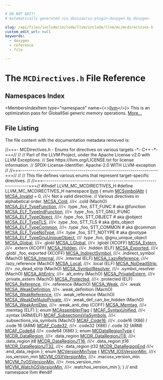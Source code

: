 ```yaml
---

# DO NOT EDIT!
# Automatically generated via docusaurus-plugin-doxygen by Doxygen.

slug: /api/files/include/include/llvm/include/llvm/mc/mcdirectives-h
custom_edit_url: null
keywords:
  - doxygen
  - reference
  - file

---
```





# The `MCDirectives.h` File Reference

<DoxygenPage pluginConfig={pluginConfig}>



## Namespaces Index

<MembersIndex>

<MembersIndexItem
  type="namespace"
  name={<><a href="/docs/api/namespaces/llvm">llvm</a></>}>
This is an optimization pass for GlobalISel generic memory operations. <a href="/docs/api/namespaces/llvm/#details">More...</a>
</MembersIndexItem>

</MembersIndex>


## File Listing

The file content with the documentation metadata removed is:

<ProgramListing>

<Link id="l00001" /><CodeLine lineNumber="1"><span class="doxyHighlightComment">//===- MCDirectives.h - Enums for directives on various targets -&#42;- C++ -&#42;-===//</span></CodeLine>
<Link id="l00002" /><CodeLine lineNumber="2"><span class="doxyHighlightComment">//</span></CodeLine>
<Link id="l00003" /><CodeLine lineNumber="3"><span class="doxyHighlightComment">// Part of the LLVM Project, under the Apache License v2.0 with LLVM Exceptions.</span></CodeLine>
<Link id="l00004" /><CodeLine lineNumber="4"><span class="doxyHighlightComment">// See https://llvm.org/LICENSE.txt for license information.</span></CodeLine>
<Link id="l00005" /><CodeLine lineNumber="5"><span class="doxyHighlightComment">// SPDX-License-Identifier: Apache-2.0 WITH LLVM-exception</span></CodeLine>
<Link id="l00006" /><CodeLine lineNumber="6"><span class="doxyHighlightComment">//</span></CodeLine>
<Link id="l00007" /><CodeLine lineNumber="7"><span class="doxyHighlightComment">//===----------------------------------------------------------------------===//</span></CodeLine>
<Link id="l00008" /><CodeLine lineNumber="8"><span class="doxyHighlightComment">//</span></CodeLine>
<Link id="l00009" /><CodeLine lineNumber="9"><span class="doxyHighlightComment">// This file defines various enums that represent target-specific directives.</span></CodeLine>
<Link id="l00010" /><CodeLine lineNumber="10"><span class="doxyHighlightComment">//</span></CodeLine>
<Link id="l00011" /><CodeLine lineNumber="11"><span class="doxyHighlightComment">//===----------------------------------------------------------------------===//</span></CodeLine>
<Link id="l00012" /><CodeLine lineNumber="12"></CodeLine>
<Link id="l00013" /><CodeLine lineNumber="13"><span class="doxyHighlightPreprocessor">#ifndef LLVM&#95;MC&#95;MCDIRECTIVES&#95;H</span></CodeLine>
<Link id="l00014" /><CodeLine lineNumber="14"><span class="doxyHighlightPreprocessor">#define LLVM&#95;MC&#95;MCDIRECTIVES&#95;H</span></CodeLine>
<Link id="l00015" /><CodeLine lineNumber="15"></CodeLine>
<Link id="l00016" /><CodeLine lineNumber="16"><span class="doxyHighlightKeyword">namespace </span><span class="doxyHighlight"><a href="/docs/api/namespaces/llvm">llvm</a> &#123;</span></CodeLine>
<Link id="l00017" /><CodeLine lineNumber="17"></CodeLine>
<Link id="l00018" /><CodeLine lineNumber="18" lineLink="/docs/api/namespaces/llvm/#af74c787f7a33e251485729416d260243"><span class="doxyHighlightKeyword">enum</span><span class="doxyHighlight"> <a href="/docs/api/namespaces/llvm/#af74c787f7a33e251485729416d260243">MCSymbolAttr</a> &#123;</span></CodeLine>
<Link id="l00019" /><CodeLine lineNumber="19" lineLink="/docs/api/namespaces/llvm/#af74c787f7a33e251485729416d260243af3367f8319e21bf0779da14146221c55"><span class="doxyHighlight">  <a href="/docs/api/namespaces/llvm/#af74c787f7a33e251485729416d260243af3367f8319e21bf0779da14146221c55">MCSA&#95;Invalid</a> = 0, </span><span class="doxyHighlightComment">///&lt; Not a valid directive.</span></CodeLine>
<Link id="l00020" /><CodeLine lineNumber="20"></CodeLine>
<Link id="l00021" /><CodeLine lineNumber="21"><span class="doxyHighlight">  </span><span class="doxyHighlightComment">// Various directives in alphabetical order.</span></CodeLine>
<Link id="l00022" /><CodeLine lineNumber="22" lineLink="/docs/api/namespaces/llvm/#af74c787f7a33e251485729416d260243ab79bc663bb12acbf83bd10cdcfdd037e"><span class="doxyHighlight">  <a href="/docs/api/namespaces/llvm/#af74c787f7a33e251485729416d260243ab79bc663bb12acbf83bd10cdcfdd037e">MCSA&#95;Cold</a>,                    </span><span class="doxyHighlightComment">///&lt; .cold (MachO)</span></CodeLine>
<Link id="l00023" /><CodeLine lineNumber="23" lineLink="/docs/api/namespaces/llvm/#af74c787f7a33e251485729416d260243ad0efc318f7416b800a38c5cc42ddbfa9"><span class="doxyHighlight">  <a href="/docs/api/namespaces/llvm/#af74c787f7a33e251485729416d260243ad0efc318f7416b800a38c5cc42ddbfa9">MCSA&#95;ELF&#95;TypeFunction</a>,        </span><span class="doxyHighlightComment">///&lt; .type &#95;foo, STT&#95;FUNC  # aka @function</span></CodeLine>
<Link id="l00024" /><CodeLine lineNumber="24" lineLink="/docs/api/namespaces/llvm/#af74c787f7a33e251485729416d260243a5d62f59d328d117d64c99526e77c68df"><span class="doxyHighlight">  <a href="/docs/api/namespaces/llvm/#af74c787f7a33e251485729416d260243a5d62f59d328d117d64c99526e77c68df">MCSA&#95;ELF&#95;TypeIndFunction</a>,     </span><span class="doxyHighlightComment">///&lt; .type &#95;foo, STT&#95;GNU&#95;IFUNC</span></CodeLine>
<Link id="l00025" /><CodeLine lineNumber="25" lineLink="/docs/api/namespaces/llvm/#af74c787f7a33e251485729416d260243acf016837e7bf7ff2387b46d789c1f5d4"><span class="doxyHighlight">  <a href="/docs/api/namespaces/llvm/#af74c787f7a33e251485729416d260243acf016837e7bf7ff2387b46d789c1f5d4">MCSA&#95;ELF&#95;TypeObject</a>,          </span><span class="doxyHighlightComment">///&lt; .type &#95;foo, STT&#95;OBJECT  # aka @object</span></CodeLine>
<Link id="l00026" /><CodeLine lineNumber="26" lineLink="/docs/api/namespaces/llvm/#af74c787f7a33e251485729416d260243a86783fdbba192be49198856191150827"><span class="doxyHighlight">  <a href="/docs/api/namespaces/llvm/#af74c787f7a33e251485729416d260243a86783fdbba192be49198856191150827">MCSA&#95;ELF&#95;TypeTLS</a>,             </span><span class="doxyHighlightComment">///&lt; .type &#95;foo, STT&#95;TLS     # aka @tls&#95;object</span></CodeLine>
<Link id="l00027" /><CodeLine lineNumber="27" lineLink="/docs/api/namespaces/llvm/#af74c787f7a33e251485729416d260243a9edfe2cb31eba126ff7c30b999c56646"><span class="doxyHighlight">  <a href="/docs/api/namespaces/llvm/#af74c787f7a33e251485729416d260243a9edfe2cb31eba126ff7c30b999c56646">MCSA&#95;ELF&#95;TypeCommon</a>,          </span><span class="doxyHighlightComment">///&lt; .type &#95;foo, STT&#95;COMMON  # aka @common</span></CodeLine>
<Link id="l00028" /><CodeLine lineNumber="28" lineLink="/docs/api/namespaces/llvm/#af74c787f7a33e251485729416d260243a7eadfaef3a6cc05735b52d92ff0540e9"><span class="doxyHighlight">  <a href="/docs/api/namespaces/llvm/#af74c787f7a33e251485729416d260243a7eadfaef3a6cc05735b52d92ff0540e9">MCSA&#95;ELF&#95;TypeNoType</a>,          </span><span class="doxyHighlightComment">///&lt; .type &#95;foo, STT&#95;NOTYPE  # aka @notype</span></CodeLine>
<Link id="l00029" /><CodeLine lineNumber="29" lineLink="/docs/api/namespaces/llvm/#af74c787f7a33e251485729416d260243ad07ba742431c4f5e789624beae77683a"><span class="doxyHighlight">  <a href="/docs/api/namespaces/llvm/#af74c787f7a33e251485729416d260243ad07ba742431c4f5e789624beae77683a">MCSA&#95;ELF&#95;TypeGnuUniqueObject</a>, </span><span class="doxyHighlightComment">/// .type &#95;foo, @gnu&#95;unique&#95;object</span></CodeLine>
<Link id="l00030" /><CodeLine lineNumber="30" lineLink="/docs/api/namespaces/llvm/#af74c787f7a33e251485729416d260243aa1e94c23156e37812e4d6e078af1d728"><span class="doxyHighlight">  <a href="/docs/api/namespaces/llvm/#af74c787f7a33e251485729416d260243aa1e94c23156e37812e4d6e078af1d728">MCSA&#95;Global</a>,                  </span><span class="doxyHighlightComment">///&lt; .globl</span></CodeLine>
<Link id="l00031" /><CodeLine lineNumber="31" lineLink="/docs/api/namespaces/llvm/#af74c787f7a33e251485729416d260243ae5c5c7dd59c0c23f91be2b9c8f2594c9"><span class="doxyHighlight">  <a href="/docs/api/namespaces/llvm/#af74c787f7a33e251485729416d260243ae5c5c7dd59c0c23f91be2b9c8f2594c9">MCSA&#95;LGlobal</a>,                 </span><span class="doxyHighlightComment">///&lt; .lglobl (XCOFF)</span></CodeLine>
<Link id="l00032" /><CodeLine lineNumber="32" lineLink="/docs/api/namespaces/llvm/#af74c787f7a33e251485729416d260243ab11aa8a54bc3faf1ef7db38e4bf4fb60"><span class="doxyHighlight">  <a href="/docs/api/namespaces/llvm/#af74c787f7a33e251485729416d260243ab11aa8a54bc3faf1ef7db38e4bf4fb60">MCSA&#95;Extern</a>,                  </span><span class="doxyHighlightComment">///&lt; .extern (XCOFF)</span></CodeLine>
<Link id="l00033" /><CodeLine lineNumber="33" lineLink="/docs/api/namespaces/llvm/#af74c787f7a33e251485729416d260243ae472359b991bb5235c8f6714f4cacb6a"><span class="doxyHighlight">  <a href="/docs/api/namespaces/llvm/#af74c787f7a33e251485729416d260243ae472359b991bb5235c8f6714f4cacb6a">MCSA&#95;Hidden</a>,                  </span><span class="doxyHighlightComment">///&lt; .hidden (ELF)</span></CodeLine>
<Link id="l00034" /><CodeLine lineNumber="34" lineLink="/docs/api/namespaces/llvm/#af74c787f7a33e251485729416d260243a345961d937ffac378faab680906913d6"><span class="doxyHighlight">  <a href="/docs/api/namespaces/llvm/#af74c787f7a33e251485729416d260243a345961d937ffac378faab680906913d6">MCSA&#95;Exported</a>,                </span><span class="doxyHighlightComment">///&lt; .globl &#95;foo, exported (XCOFF)</span></CodeLine>
<Link id="l00035" /><CodeLine lineNumber="35" lineLink="/docs/api/namespaces/llvm/#af74c787f7a33e251485729416d260243a9c4d91f21dab6846f0eb7cdd8608c16a"><span class="doxyHighlight">  <a href="/docs/api/namespaces/llvm/#af74c787f7a33e251485729416d260243a9c4d91f21dab6846f0eb7cdd8608c16a">MCSA&#95;IndirectSymbol</a>,          </span><span class="doxyHighlightComment">///&lt; .indirect&#95;symbol (MachO)</span></CodeLine>
<Link id="l00036" /><CodeLine lineNumber="36" lineLink="/docs/api/namespaces/llvm/#af74c787f7a33e251485729416d260243a3b2ee46211db7e561d0b732b5ae4fe5e"><span class="doxyHighlight">  <a href="/docs/api/namespaces/llvm/#af74c787f7a33e251485729416d260243a3b2ee46211db7e561d0b732b5ae4fe5e">MCSA&#95;Internal</a>,                </span><span class="doxyHighlightComment">///&lt; .internal (ELF)</span></CodeLine>
<Link id="l00037" /><CodeLine lineNumber="37" lineLink="/docs/api/namespaces/llvm/#af74c787f7a33e251485729416d260243a6f8590ba0f71b1b8b0e937695e303208"><span class="doxyHighlight">  <a href="/docs/api/namespaces/llvm/#af74c787f7a33e251485729416d260243a6f8590ba0f71b1b8b0e937695e303208">MCSA&#95;LazyReference</a>,           </span><span class="doxyHighlightComment">///&lt; .lazy&#95;reference (MachO)</span></CodeLine>
<Link id="l00038" /><CodeLine lineNumber="38" lineLink="/docs/api/namespaces/llvm/#af74c787f7a33e251485729416d260243a02f22ce66e6bacb5fbaba644ec799653"><span class="doxyHighlight">  <a href="/docs/api/namespaces/llvm/#af74c787f7a33e251485729416d260243a02f22ce66e6bacb5fbaba644ec799653">MCSA&#95;Local</a>,                   </span><span class="doxyHighlightComment">///&lt; .local (ELF)</span></CodeLine>
<Link id="l00039" /><CodeLine lineNumber="39" lineLink="/docs/api/namespaces/llvm/#af74c787f7a33e251485729416d260243afb34d5700d536c3f8f8a5004985d1f57"><span class="doxyHighlight">  <a href="/docs/api/namespaces/llvm/#af74c787f7a33e251485729416d260243afb34d5700d536c3f8f8a5004985d1f57">MCSA&#95;NoDeadStrip</a>,             </span><span class="doxyHighlightComment">///&lt; .no&#95;dead&#95;strip (MachO)</span></CodeLine>
<Link id="l00040" /><CodeLine lineNumber="40" lineLink="/docs/api/namespaces/llvm/#af74c787f7a33e251485729416d260243a83196df34bcdda178fae802a4a06a6dc"><span class="doxyHighlight">  <a href="/docs/api/namespaces/llvm/#af74c787f7a33e251485729416d260243a83196df34bcdda178fae802a4a06a6dc">MCSA&#95;SymbolResolver</a>,          </span><span class="doxyHighlightComment">///&lt; .symbol&#95;resolver (MachO)</span></CodeLine>
<Link id="l00041" /><CodeLine lineNumber="41" lineLink="/docs/api/namespaces/llvm/#af74c787f7a33e251485729416d260243a452eae0b6838f1340eb75102bdfabd47"><span class="doxyHighlight">  <a href="/docs/api/namespaces/llvm/#af74c787f7a33e251485729416d260243a452eae0b6838f1340eb75102bdfabd47">MCSA&#95;AltEntry</a>,                </span><span class="doxyHighlightComment">///&lt; .alt&#95;entry (MachO)</span></CodeLine>
<Link id="l00042" /><CodeLine lineNumber="42" lineLink="/docs/api/namespaces/llvm/#af74c787f7a33e251485729416d260243a39ad38d82f889bf4c82e539beb859d05"><span class="doxyHighlight">  <a href="/docs/api/namespaces/llvm/#af74c787f7a33e251485729416d260243a39ad38d82f889bf4c82e539beb859d05">MCSA&#95;PrivateExtern</a>,           </span><span class="doxyHighlightComment">///&lt; .private&#95;extern (MachO)</span></CodeLine>
<Link id="l00043" /><CodeLine lineNumber="43" lineLink="/docs/api/namespaces/llvm/#af74c787f7a33e251485729416d260243a1f47433b83f2818076a3cf55b500233a"><span class="doxyHighlight">  <a href="/docs/api/namespaces/llvm/#af74c787f7a33e251485729416d260243a1f47433b83f2818076a3cf55b500233a">MCSA&#95;Protected</a>,               </span><span class="doxyHighlightComment">///&lt; .protected (ELF)</span></CodeLine>
<Link id="l00044" /><CodeLine lineNumber="44" lineLink="/docs/api/namespaces/llvm/#af74c787f7a33e251485729416d260243a80891606fbdc946b4085496f58aafd62"><span class="doxyHighlight">  <a href="/docs/api/namespaces/llvm/#af74c787f7a33e251485729416d260243a80891606fbdc946b4085496f58aafd62">MCSA&#95;Reference</a>,               </span><span class="doxyHighlightComment">///&lt; .reference (MachO)</span></CodeLine>
<Link id="l00045" /><CodeLine lineNumber="45" lineLink="/docs/api/namespaces/llvm/#af74c787f7a33e251485729416d260243a83df6138e7dba38c0c80380486544ea0"><span class="doxyHighlight">  <a href="/docs/api/namespaces/llvm/#af74c787f7a33e251485729416d260243a83df6138e7dba38c0c80380486544ea0">MCSA&#95;Weak</a>,                    </span><span class="doxyHighlightComment">///&lt; .weak</span></CodeLine>
<Link id="l00046" /><CodeLine lineNumber="46" lineLink="/docs/api/namespaces/llvm/#af74c787f7a33e251485729416d260243a9cd0febd9a535eb96c33815707bab481"><span class="doxyHighlight">  <a href="/docs/api/namespaces/llvm/#af74c787f7a33e251485729416d260243a9cd0febd9a535eb96c33815707bab481">MCSA&#95;WeakDefinition</a>,          </span><span class="doxyHighlightComment">///&lt; .weak&#95;definition (MachO)</span></CodeLine>
<Link id="l00047" /><CodeLine lineNumber="47" lineLink="/docs/api/namespaces/llvm/#af74c787f7a33e251485729416d260243a42ec27e2fd185b27d0fbf1aaf0bfd214"><span class="doxyHighlight">  <a href="/docs/api/namespaces/llvm/#af74c787f7a33e251485729416d260243a42ec27e2fd185b27d0fbf1aaf0bfd214">MCSA&#95;WeakReference</a>,           </span><span class="doxyHighlightComment">///&lt; .weak&#95;reference (MachO)</span></CodeLine>
<Link id="l00048" /><CodeLine lineNumber="48" lineLink="/docs/api/namespaces/llvm/#af74c787f7a33e251485729416d260243a0506d51c6914f1b55fec60c97d4d8cc9"><span class="doxyHighlight">  <a href="/docs/api/namespaces/llvm/#af74c787f7a33e251485729416d260243a0506d51c6914f1b55fec60c97d4d8cc9">MCSA&#95;WeakDefAutoPrivate</a>,      </span><span class="doxyHighlightComment">///&lt; .weak&#95;def&#95;can&#95;be&#95;hidden (MachO)</span></CodeLine>
<Link id="l00049" /><CodeLine lineNumber="49" lineLink="/docs/api/namespaces/llvm/#af74c787f7a33e251485729416d260243aa96e85228ec0460e2b923801660b33f9"><span class="doxyHighlight">  <a href="/docs/api/namespaces/llvm/#af74c787f7a33e251485729416d260243aa96e85228ec0460e2b923801660b33f9">MCSA&#95;WeakAntiDep</a>,             </span><span class="doxyHighlightComment">///&lt; .weak&#95;anti&#95;dep (COFF)</span></CodeLine>
<Link id="l00050" /><CodeLine lineNumber="50" lineLink="/docs/api/namespaces/llvm/#af74c787f7a33e251485729416d260243a17067e9f600d7ededa1cd3a6f236d5a7"><span class="doxyHighlight">  <a href="/docs/api/namespaces/llvm/#af74c787f7a33e251485729416d260243a17067e9f600d7ededa1cd3a6f236d5a7">MCSA&#95;Memtag</a>,                  </span><span class="doxyHighlightComment">///&lt; .memtag (ELF)</span></CodeLine>
<Link id="l00051" /><CodeLine lineNumber="51"><span class="doxyHighlight">&#125;;</span></CodeLine>
<Link id="l00052" /><CodeLine lineNumber="52"></CodeLine>
<Link id="l00053" /><CodeLine lineNumber="53" lineLink="/docs/api/namespaces/llvm/#aa09571f0b44fd6bd8fae33d6ead290c1"><span class="doxyHighlightKeyword">enum</span><span class="doxyHighlight"> <a href="/docs/api/namespaces/llvm/#aa09571f0b44fd6bd8fae33d6ead290c1">MCAssemblerFlag</a> &#123;</span></CodeLine>
<Link id="l00054" /><CodeLine lineNumber="54" lineLink="/docs/api/namespaces/llvm/#aa09571f0b44fd6bd8fae33d6ead290c1a4673762188cd819fd32979a26c1c67b5"><span class="doxyHighlight">  <a href="/docs/api/namespaces/llvm/#aa09571f0b44fd6bd8fae33d6ead290c1a4673762188cd819fd32979a26c1c67b5">MCAF&#95;SyntaxUnified</a>,         </span><span class="doxyHighlightComment">///&lt; .syntax (ARM/ELF)</span></CodeLine>
<Link id="l00055" /><CodeLine lineNumber="55" lineLink="/docs/api/namespaces/llvm/#aa09571f0b44fd6bd8fae33d6ead290c1adeea37757529c5d5cfeb922221d0f6f0"><span class="doxyHighlight">  <a href="/docs/api/namespaces/llvm/#aa09571f0b44fd6bd8fae33d6ead290c1adeea37757529c5d5cfeb922221d0f6f0">MCAF&#95;SubsectionsViaSymbols</a>, </span><span class="doxyHighlightComment">///&lt; .subsections&#95;via&#95;symbols (MachO)</span></CodeLine>
<Link id="l00056" /><CodeLine lineNumber="56" lineLink="/docs/api/namespaces/llvm/#aa09571f0b44fd6bd8fae33d6ead290c1a97f114ed47db100e48185ee6d6ad531b"><span class="doxyHighlight">  <a href="/docs/api/namespaces/llvm/#aa09571f0b44fd6bd8fae33d6ead290c1a97f114ed47db100e48185ee6d6ad531b">MCAF&#95;Code16</a>,                </span><span class="doxyHighlightComment">///&lt; .code16 (X86) / .code 16 (ARM)</span></CodeLine>
<Link id="l00057" /><CodeLine lineNumber="57" lineLink="/docs/api/namespaces/llvm/#aa09571f0b44fd6bd8fae33d6ead290c1ad77d445deab9f2715c6d2b48aee116ea"><span class="doxyHighlight">  <a href="/docs/api/namespaces/llvm/#aa09571f0b44fd6bd8fae33d6ead290c1ad77d445deab9f2715c6d2b48aee116ea">MCAF&#95;Code32</a>,                </span><span class="doxyHighlightComment">///&lt; .code32 (X86) / .code 32 (ARM)</span></CodeLine>
<Link id="l00058" /><CodeLine lineNumber="58" lineLink="/docs/api/namespaces/llvm/#aa09571f0b44fd6bd8fae33d6ead290c1a836c6b17b1d82a5d54d61120d3a99f8a"><span class="doxyHighlight">  <a href="/docs/api/namespaces/llvm/#aa09571f0b44fd6bd8fae33d6ead290c1a836c6b17b1d82a5d54d61120d3a99f8a">MCAF&#95;Code64</a>                 </span><span class="doxyHighlightComment">///&lt; .code64 (X86)</span></CodeLine>
<Link id="l00059" /><CodeLine lineNumber="59"><span class="doxyHighlight">&#125;;</span></CodeLine>
<Link id="l00060" /><CodeLine lineNumber="60"></CodeLine>
<Link id="l00061" /><CodeLine lineNumber="61" lineLink="/docs/api/namespaces/llvm/#a515cb4eba75abc2f0e9dbfffb0137008"><span class="doxyHighlightKeyword">enum</span><span class="doxyHighlight"> <a href="/docs/api/namespaces/llvm/#a515cb4eba75abc2f0e9dbfffb0137008">MCDataRegionType</a> &#123;</span></CodeLine>
<Link id="l00062" /><CodeLine lineNumber="62" lineLink="/docs/api/namespaces/llvm/#a515cb4eba75abc2f0e9dbfffb0137008a05d6258eaccbe86ca4c18e36910fda79"><span class="doxyHighlight">  <a href="/docs/api/namespaces/llvm/#a515cb4eba75abc2f0e9dbfffb0137008a05d6258eaccbe86ca4c18e36910fda79">MCDR&#95;DataRegion</a>,            </span><span class="doxyHighlightComment">///&lt; .data&#95;region</span></CodeLine>
<Link id="l00063" /><CodeLine lineNumber="63" lineLink="/docs/api/namespaces/llvm/#a515cb4eba75abc2f0e9dbfffb0137008a1183f27779c00ba04ce7aec4344952d2"><span class="doxyHighlight">  <a href="/docs/api/namespaces/llvm/#a515cb4eba75abc2f0e9dbfffb0137008a1183f27779c00ba04ce7aec4344952d2">MCDR&#95;DataRegionJT8</a>,         </span><span class="doxyHighlightComment">///&lt; .data&#95;region jt8</span></CodeLine>
<Link id="l00064" /><CodeLine lineNumber="64" lineLink="/docs/api/namespaces/llvm/#a515cb4eba75abc2f0e9dbfffb0137008adc2335b540bd652d82bf3bcbed5a87d4"><span class="doxyHighlight">  <a href="/docs/api/namespaces/llvm/#a515cb4eba75abc2f0e9dbfffb0137008adc2335b540bd652d82bf3bcbed5a87d4">MCDR&#95;DataRegionJT16</a>,        </span><span class="doxyHighlightComment">///&lt; .data&#95;region jt16</span></CodeLine>
<Link id="l00065" /><CodeLine lineNumber="65" lineLink="/docs/api/namespaces/llvm/#a515cb4eba75abc2f0e9dbfffb0137008ac0586422896e4472fa7aa7118d9a4ecb"><span class="doxyHighlight">  <a href="/docs/api/namespaces/llvm/#a515cb4eba75abc2f0e9dbfffb0137008ac0586422896e4472fa7aa7118d9a4ecb">MCDR&#95;DataRegionJT32</a>,        </span><span class="doxyHighlightComment">///&lt; .data&#95;region jt32</span></CodeLine>
<Link id="l00066" /><CodeLine lineNumber="66" lineLink="/docs/api/namespaces/llvm/#a515cb4eba75abc2f0e9dbfffb0137008a0178c9475f859cfd8a0f552b8e22f412"><span class="doxyHighlight">  <a href="/docs/api/namespaces/llvm/#a515cb4eba75abc2f0e9dbfffb0137008a0178c9475f859cfd8a0f552b8e22f412">MCDR&#95;DataRegionEnd</a>          </span><span class="doxyHighlightComment">///&lt; .end&#95;data&#95;region</span></CodeLine>
<Link id="l00067" /><CodeLine lineNumber="67"><span class="doxyHighlight">&#125;;</span></CodeLine>
<Link id="l00068" /><CodeLine lineNumber="68"></CodeLine>
<Link id="l00069" /><CodeLine lineNumber="69" lineLink="/docs/api/namespaces/llvm/#a7b22b2a20e7587321d17cb029ea8626e"><span class="doxyHighlightKeyword">enum</span><span class="doxyHighlight"> <a href="/docs/api/namespaces/llvm/#a7b22b2a20e7587321d17cb029ea8626e">MCVersionMinType</a> &#123;</span></CodeLine>
<Link id="l00070" /><CodeLine lineNumber="70" lineLink="/docs/api/namespaces/llvm/#a7b22b2a20e7587321d17cb029ea8626ead9e407b6ec006c31f17818a1283f6d3f"><span class="doxyHighlight">  <a href="/docs/api/namespaces/llvm/#a7b22b2a20e7587321d17cb029ea8626ead9e407b6ec006c31f17818a1283f6d3f">MCVM&#95;IOSVersionMin</a>,         </span><span class="doxyHighlightComment">///&lt; .ios&#95;version&#95;min</span></CodeLine>
<Link id="l00071" /><CodeLine lineNumber="71" lineLink="/docs/api/namespaces/llvm/#a7b22b2a20e7587321d17cb029ea8626ea386d6f60bcd1993e7d17e07a0af6affb"><span class="doxyHighlight">  <a href="/docs/api/namespaces/llvm/#a7b22b2a20e7587321d17cb029ea8626ea386d6f60bcd1993e7d17e07a0af6affb">MCVM&#95;OSXVersionMin</a>,         </span><span class="doxyHighlightComment">///&lt; .macosx&#95;version&#95;min</span></CodeLine>
<Link id="l00072" /><CodeLine lineNumber="72" lineLink="/docs/api/namespaces/llvm/#a7b22b2a20e7587321d17cb029ea8626eaa7ab690e482966c940af477dcf395dce"><span class="doxyHighlight">  <a href="/docs/api/namespaces/llvm/#a7b22b2a20e7587321d17cb029ea8626eaa7ab690e482966c940af477dcf395dce">MCVM&#95;TvOSVersionMin</a>,        </span><span class="doxyHighlightComment">///&lt; .tvos&#95;version&#95;min</span></CodeLine>
<Link id="l00073" /><CodeLine lineNumber="73" lineLink="/docs/api/namespaces/llvm/#a7b22b2a20e7587321d17cb029ea8626ea183c1e03234356aae7e6f65d0b0931f4"><span class="doxyHighlight">  <a href="/docs/api/namespaces/llvm/#a7b22b2a20e7587321d17cb029ea8626ea183c1e03234356aae7e6f65d0b0931f4">MCVM&#95;WatchOSVersionMin</a>,     </span><span class="doxyHighlightComment">///&lt; .watchos&#95;version&#95;min</span></CodeLine>
<Link id="l00074" /><CodeLine lineNumber="74"><span class="doxyHighlight">&#125;;</span></CodeLine>
<Link id="l00075" /><CodeLine lineNumber="75"></CodeLine>
<Link id="l00076" /><CodeLine lineNumber="76"><span class="doxyHighlight">&#125; </span><span class="doxyHighlightComment">// end namespace llvm</span></CodeLine>
<Link id="l00077" /><CodeLine lineNumber="77"></CodeLine>
<Link id="l00078" /><CodeLine lineNumber="78"><span class="doxyHighlightPreprocessor">#endif</span></CodeLine>

</ProgramListing>


</DoxygenPage>
